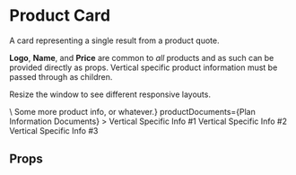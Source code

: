 

<Meta title="Components/ProductCard" component={ProductCard} />

# Product Card

A card representing a single result from a product quote.

**Logo**, **Name**, and **Price** are common to *all* products and as such can be provided directly as props. Vertical specific product information must be passed through as children.

Resize the window to see different responsive layouts.

<Preview>
  <Story name="product card">\
    <ProductCard
      product={{
        name: "Test Product Discount Saver Max",
        logo: originLogo,
        cost: {
          price: 632.28033,
          period: 'ANNUALLY',
          intervals: ['ANNUALLY', 'MONTHLY', 'QUARTERLY'],
          intervalText: 'Est. cost per'
        },
        priceDisclaimer: 'Incl. GST & conditional discounts',
      }}
      additionalContent={<Typography variant="body2" style={{ fontSize: '1.5rem' }}>Some more product info, or whatever.</Typography>}
      productDocuments={<Typography variant="body2" style={{ marginTop: '1rem', fontSize: '1.2rem' }}>Plan Information Documents</Typography>}
    >
      <Typography variant="body2" style={{ fontSize: '1.5rem', marginRight: '1rem' }}>Vertical Specific Info #1</Typography>
      <Typography variant="body2" style={{ fontSize: '1.5rem', marginRight: '1rem' }}>Vertical Specific Info #2</Typography>
      <Typography variant="body2" style={{ fontSize: '1.5rem' }}>Vertical Specific Info #3</Typography>
    </ProductCard>
  </Story>
</Preview>

## Props
<Props of={ProductCard} />
